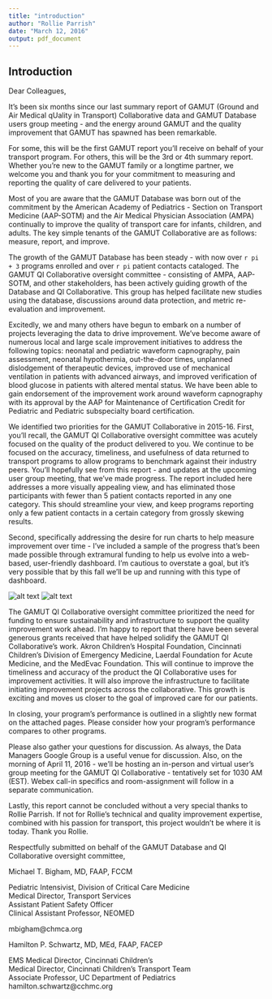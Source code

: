 ```yaml
---
title: "introduction"
author: "Rollie Parrish"
date: "March 12, 2016"
output: pdf_document
---
```



## Introduction   

Dear Colleagues,

It's been six months since our last summary report of GAMUT (Ground and Air Medical qUality in Transport) Collaborative data and GAMUT Database users group meeting - and the energy around GAMUT and the quality improvement that GAMUT has spawned has been remarkable.  

For some, this will be the first GAMUT report you'll receive on behalf of your transport program.  For others, this will be the 3rd or 4th summary report.  Whether you're new to the GAMUT family or a longtime partner, we welcome you and thank you for your commitment to measuring and reporting the quality of care delivered to your patients.

Most of you are aware that the GAMUT Database was born out of the commitment by the
American Academy of Pediatrics - Section on Transport Medicine (AAP-SOTM) and the Air Medical Physician Association (AMPA) continually to improve the quality of transport care for infants, children, and adults.  The key simple tenants of the GAMUT Collaborative are as follows:  measure, report, and improve.  

The growth of the GAMUT Database has been steady - with now over `r pi + 3` programs enrolled and over `r pi` patient contacts cataloged.  The GAMUT QI Collaborative oversight committee - consisting of AMPA, AAP-SOTM, and other stakeholders, has been actively guiding growth of the Database and QI Collaborative. This group has helped facilitate new studies using the database, discussions around data protection, and metric re-evaluation and improvement.  

Excitedly, we and many others have begun to embark on a number of projects leveraging the data to drive improvement.  We've become aware of numerous local and large scale improvement initiatives to address the following topics: neonatal and pediatric waveform capnography, pain assessment, neonatal hypothermia, out-the-door times, unplanned dislodgement of therapeutic devices, improved use of mechanical ventilation in patients with advanced airways, and improved verification of blood glucose in patients with altered mental status.   We have been able to gain endorsement of the improvement work around waveform capnography with its approval by the AAP for Maintenance of Certification Credit for Pediatric and Pediatric subspecialty board certification.

We identified two priorities for the GAMUT Collaborative in 2015-16.  First, you'll recall, the GAMUT QI Collaborative oversight committee was acutely focused on the quality of the product delivered to you. We continue to be focused on the accuracy, timeliness, and usefulness of data returned to transport programs to allow programs to benchmark against their industry peers.  You'll hopefully see from this report - and updates at the upcoming user group meeting, that we've made progress.  The report included here addresses a more visually appealing view, and has eliminated those participants with fewer than 5 patient contacts reported in any one category.  This should streamline your view, and keep programs reporting only a few patient contacts in a certain category from grossly skewing results.  

Second, specifically addressing the desire for run charts to help measure improvement over time - I've included a sample of the progress that's been made possible through extramural funding to help us evolve into a web-based, user-friendly dashboard.  I'm cautious to overstate a goal, but it's very possible that by this fall we'll be up and running with this type of dashboard.

![alt text](figures/example_dashboard.png)  ![alt text](figures/example_dashboard2.png) 


The GAMUT QI Collaborative oversight committee prioritized the need for funding to ensure sustainability and infrastructure to support the quality improvement work ahead.  I'm happy to report that there have been several generous grants received that have helped solidify the GAMUT QI Collaborative's work.  Akron Children's Hospital Foundation, Cincinnati Children's Division of Emergency Medicine, Laerdal Foundation for Acute Medicine, and the MedEvac Foundation. This will continue to improve the timeliness and accuracy of the product the QI Collaborative uses for improvement activities. It will also improve the infrastructure to facilitate initiating improvement projects across the collaborative.  This growth is exciting and moves us closer to the goal of improved care for our patients.  

In closing, your program's performance is outlined in a slightly new format on the attached pages.  Please consider how your program's performance compares to other programs. 

Please also gather your questions for discussion.  As always, the Data Managers Google Group is a useful venue for discussion.  Also, on the morning of April 11, 2016 - we'll be hosting an in-person and virtual user's group meeting for the GAMUT QI Collaborative - tentatively set for 1030 AM (EST).  Webex call-in specifics and room-assignment will follow in a separate communication.

Lastly, this report cannot be concluded without a very special thanks to Rollie Parrish.  If not for Rollie's technical and quality improvement expertise, combined with his passion for transport, this project wouldn't be where it is today.  Thank you Rollie.

Respectfully submitted on behalf of the GAMUT Database and QI Collaborative oversight committee,


\vfill  

   Michael T. Bigham, MD, FAAP, FCCM  
   
   Pediatric Intensivist, Division of Critical Care Medicine  
   Medical Director, Transport Services  
   Assistant Patient Safety Officer  
   Clinical Assistant Professor, NEOMED  

   mbigham@chmca.org  
   

\vfill  

 Hamilton P. Schwartz, MD, MEd, FAAP, FACEP
 
 EMS Medical Director, Cincinnati Children's  
 Medical Director, Cincinnati Children's Transport Team  
 Associate Professor, UC Department of Pediatrics  
 hamilton.schwartz@cchmc.org  

\vfill

